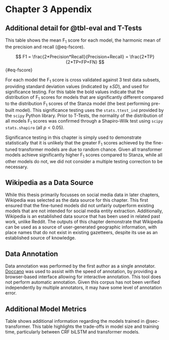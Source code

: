 # Chapter 3 Appendix

## Additional detail for @tbl-eval and T-Tests

This table shows the mean F~1~ score for each model, the harmonic mean of the precision and recall (@eq-fscore).

$$
F1 = \frac{2*Precision*Recall}{Precision+Recall} = \frac{2*TP}{2*TP+FP+FN}
$${#eq-fscore}

For each model the F~1~ score is cross validated against 3 test data subsets, providing standard deviation values (indicated by $\pm SD$), and used for significance testing. For this table the bold values indicate that the distribution of F~1~ scores for models that are significantly different compared to the distribution F~1~ scores of the Stanza model (the best performing pre-built model). This significance testing uses the `stats.ttest_ind` provided by the `scipy` Python library. Prior to T-Tests, the normality of the distribution of all models F~1~ scores was confirmed through a Shapiro-Wilk test using `scipy` `stats.shapiro` (all $p<0.05$).
 
Significance testing in this chapter is simply used to demonstrate statistically that it is unlikely that the greater F~1~ scores achieved by the fine-tuned transformer models are due to random chance. Given all transformer models achieve significantly higher F~1~ scores compared to Stanza, while all other models do not, we did not consider a multiple testing correction to be necessary.

## Wikipedia as a Data Source

While this thesis primarily focusses on social media data in later chapters, Wikipedia was selected as the data source for this chapter. This first ensured that the fine-tuned models did not unfairly outperform existing models that are not intended for social media entity extraction. Additionally, Wikipedia is an established data source that has been used in related past work, unlike Reddit. The outputs of this chapter demonstrate that Wikipedia can be used as a source of user-generated geographic information, with place names that do not exist in existing gazetteers, despite its use as an established source of knowledge. 

## Data Annotation

Data annotation was performed by the first author as a single annotator. [Doccano](https://github.com/doccano/doccano) was used to assist with the speed of annotation, by providing a browser-based interface allowing for interactive annotation. This tool does not perform automatic annotation. Given this corpus has not been verified independently by multiple annotators, it may have some level of annotation error.

## Additional Model Metrics

Table \ref{tbl-model-metrics} shows additional information regarding the models trained in @sec-transformer. This table highlights the trade-offs in model size and training time, particularly between CRF biLSTM and transformer models.

\begin{table}
    \centering
    \caption{\label{tbl-model-metrics}Model test performance for each model trained on annotated Wikipedia data. Best F score in bold. Italics indicate a significant difference in F score with respect to 'DistilBERT'.}
    \fontsize{9}{11}\selectfont
    \begin{tabular}[t]{lccc}
    \toprule
        \textbf{Model} & \textbf{Size (MB)} & \textbf{Time (S)} & \textbf{F1 Overall} \\
    \midrule
        DistilBERT & 260.8 & 100 & \textbf{0.933} \\
        RoBERTa & 498.7 & 168 & 0.931 \\
        BERT & 433.4 & 184 & 0.928 \\
        \textit{CRF} & \textit{7.4} & \textit{159} & \textit{0.908} \\
        \textit{CRF (basic)} & \textit{6.3} & \textit{110} & \textit{0.695} \\
    \bottomrule
    \end{tabular}
\end{table}
